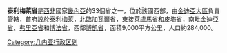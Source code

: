 {{Infobox Settlement
<!--See the Table at Infobox Settlement for all fields and descriptions of usage-->
<!-- Basic info  ---------------->
|name          =泰利梅萊省
|other_name             =
|native_name            =  <!-- for cities whose native name is not in English -->
|nickname               = 
|settlement_type        =省
|motto                  =
<!-- images and maps  ----------->
|image_skyline          = 
|imagesize              = 
|image_caption          = 
|image_flag             = 
|flag_size              =
|image_seal             = 
|seal_size              =
|image_shield           = 
|shield_size            =
|image_map              = GN-Telimele.png
|mapsize                =300px
|map_caption            = 
|pushpin_map            = <!-- the name of a location map as per http://en.wikipedia.org/wiki/Template:Location_map -->
|pushpin_label_position =bottom
|pushpin_mapsize        =
|pushpin_map_caption    =
<!-- Location ------------------>
|subdivision_type       = 國家
|subdivision_name       = {{flag|Guinea}}
|subdivision_type1      = 大區
|subdivision_name1      = [[金迪亞大區|金迪亞大區]]
|subdivision_type2      = 首府
|subdivision_name2      = [[泰利梅萊|泰利梅萊]]
|subdivision_type3      =
|subdivision_name3      = 
|<!-- Politics ----------------->
|government_footnotes   =
|government_type        =
|leader_title           =
|leader_name            =
|leader_title1          =  <!-- for places with, say, both a mayor and a city manager -->
|leader_name1           =
|established_title      =  <!-- Settled -->
|established_date       = 
<!-- Area    --------------------->
|area_magnitude         = 
|unit_pref                =Imperial <!--Enter: Imperial, if Imperial (metric) is desired-->
|area_footnotes           =
|area_total_km2           = 9000    <!-- ALL fields dealing with a measurements are subject to automatic unit conversion-->
|area_land_km2            = <!--See table @ Template:Infobox Settlement for details on automatic unit conversion-->
<!-- Population   ----------------------->
|population_as_of               =
|population_footnotes           =
|population_note                =
|population_total               =284000 
|population_density_km2         =
|population_density_sq_mi       =
|population_metro               =
|population_density_metro_km2   =
|population_density_metro_sq_mi =
|population_blank1_title        =Ethnicities
|population_blank1              =
|population_density_blank1_km2 =   
|population_density_blank1_sq_mi =
<!-- General information  --------------->
|timezone               =畿內亞標準時間 
|utc_offset             = +0
|timezone_DST           = 
|utc_offset_DST         = 
|latd=|latm= |lats= |latNS=N
|longd=|longm=|longs=|longEW=E
|elevation_footnotes    =  <!--for references: use <ref> </ref> tags-->
|elevation_m            = 
|elevation_ft           =
<!-- Area/postal codes & others -------->
|postal_code_type       =  <!-- enter ZIP code, Postcode, Post code, Postal code... -->
|postal_code            =
|area_code              =
|blank_name             =
|blank_info             =
|blank1_name            =
|blank1_info            =
|website                = 
|footnotes              = 
}} 

'''泰利梅萊省'''是[[西非|西非]]國家[[畿內亞|畿內亞]]的33個省之一，位於該國西部，由[[金迪亞大區|金迪亞大區]]負責管轄，首府設於[[泰利梅萊|泰利梅萊]]，北臨[[加瓦爾省|加瓦爾省]]，東接[[萊盧馬省|萊盧馬省]]和[[皮塔省|皮塔省]]，南毗[[金迪亞省|金迪亞省]]、[[弗里亞省|弗里亞省]]和[[博法省|博法省]]，西鄰[[博凱省|博凱省]]，面積9,000平方公里，人口約284,000。

{{畿內亞行政區劃}}

[[Category:几内亚行政区划|Category:几内亚行政区划]]